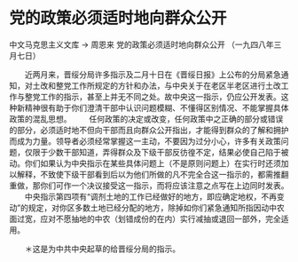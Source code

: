 # 党的政策必须适时地向群众公开

中文马克思主义文库 -> 周恩来
党的政策必须适时地向群众公开
（一九四八年三月七日）


　　近两月来，晋绥分局许多指示及二月十日在《晋绥日报》上公布的分局紧急通知，对土改和整党工作所规定的方针和办法，与中央关于在老区半老区进行土改工作与整党工作的指示，甚至上并无不同之处。故中央这一指示，仍应公开发表。这种新精神很有助于你们澄清干部中认识问题模糊、不懂得区别情况、不能掌握具体政策的混乱思想。
　　任何政策的决定或改变，任何政策中之正确的部分或错误的部分，必须适时地不但向干部而且向群众公开指出，才能得到群众的了解和拥护而成为力量。领导者必须经常掌握这一主动，不要因为过分小心，许多有关政策问题，仅限于少数干部知道，弄得群众及下级干部反彷徨不定，结果必使自己陷于被动。你们如果认为中央指示在某些具体问题上（不是原则问题上）在实行时还须加以解释，不致使下级干部看到后以为他们所做的凡不完全合这一指示的，都需推翻重做，那你们可作一个决议接受这一指示，而将应该注意之点写在上边同时发表。
　　中央指示第四项有“调剂土地的工作已经做好的地方，即应确定地权，不再变动”的规定，对你区多数土地已经分配的地方，除掉如你们紧急通知所指因动中农面过宽，应对不愿抽地的中农（划错成份的在内）实行减抽或退回一部外，完全适用。


　　＊这是为中共中央起草的给晋绥分局的指示。



